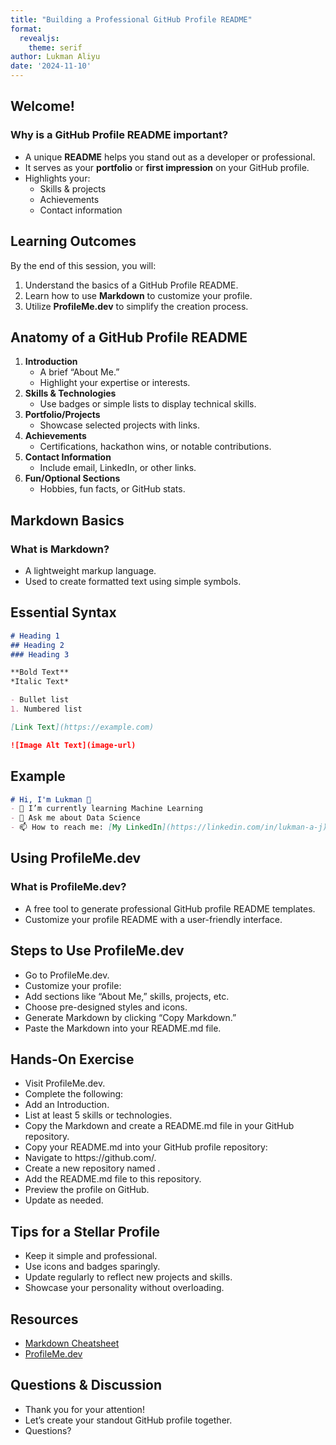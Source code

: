 ```yaml
---
title: "Building a Professional GitHub Profile README"
format:
  revealjs: 
    theme: serif
author: Lukman Aliyu
date: '2024-11-10'
---
```


## Welcome!
### Why is a GitHub Profile README important?

- A unique **README** helps you stand out as a developer or professional.
- It serves as your **portfolio** or **first impression** on your GitHub profile.
- Highlights your:
  - Skills & projects
  - Achievements
  - Contact information



## Learning Outcomes

By the end of this session, you will:

1. Understand the basics of a GitHub Profile README.
2. Learn how to use **Markdown** to customize your profile.
3. Utilize **ProfileMe.dev** to simplify the creation process.


## Anatomy of a GitHub Profile README {.scrollable}

1. **Introduction**
   - A brief "About Me."
   - Highlight your expertise or interests.

2. **Skills & Technologies**
   - Use badges or simple lists to display technical skills.

3. **Portfolio/Projects**
   - Showcase selected projects with links.

4. **Achievements**
   - Certifications, hackathon wins, or notable contributions.

5. **Contact Information**
   - Include email, LinkedIn, or other links.

6. **Fun/Optional Sections**
   - Hobbies, fun facts, or GitHub stats.



## Markdown Basics

### What is Markdown?

- A lightweight markup language.
- Used to create formatted text using simple symbols.

## Essential Syntax {.scrollable}

```markdown
# Heading 1
## Heading 2
### Heading 3

**Bold Text**  
*Italic Text*  

- Bullet list
1. Numbered list

[Link Text](https://example.com)

![Image Alt Text](image-url)

```

## Example

```markdown
# Hi, I'm Lukman 👋
- 🌱 I’m currently learning Machine Learning
- 💬 Ask me about Data Science
- 📫 How to reach me: [My LinkedIn](https://linkedin.com/in/lukman-a-j)
```


## Using ProfileMe.dev {.scrollable}

### What is ProfileMe.dev?
- A free tool to generate professional GitHub profile README templates.
- Customize your profile README with a user-friendly interface.


## Steps to Use ProfileMe.dev
- Go to ProfileMe.dev.
- Customize your profile:
- Add sections like "About Me," skills, projects, etc.
- Choose pre-designed styles and icons.
- Generate Markdown by clicking "Copy Markdown."
- Paste the Markdown into your README.md file.



## Hands-On Exercise {.scrollable}
- Visit ProfileMe.dev.
- Complete the following:
- Add an Introduction.
- List at least 5 skills or technologies.
- Copy the Markdown and create a README.md file in your GitHub repository.
- Copy your README.md into your GitHub profile repository:
- Navigate to https://github.com/<your-username>.
- Create a new repository named <your-username>.
- Add the README.md file to this repository.
- Preview the profile on GitHub.
- Update as needed.



## Tips for a Stellar Profile

- Keep it simple and professional.
- Use icons and badges sparingly.
- Update regularly to reflect new projects and skills.
- Showcase your personality without overloading.

## Resources
- [Markdown Cheatsheet](https://www.markdownguide.org/cheat-sheet/)
- [ProfileMe.dev](https://www.profileme.dev/)



## Questions & Discussion

- Thank you for your attention!
- Let's create your standout GitHub profile together.
- Questions?

